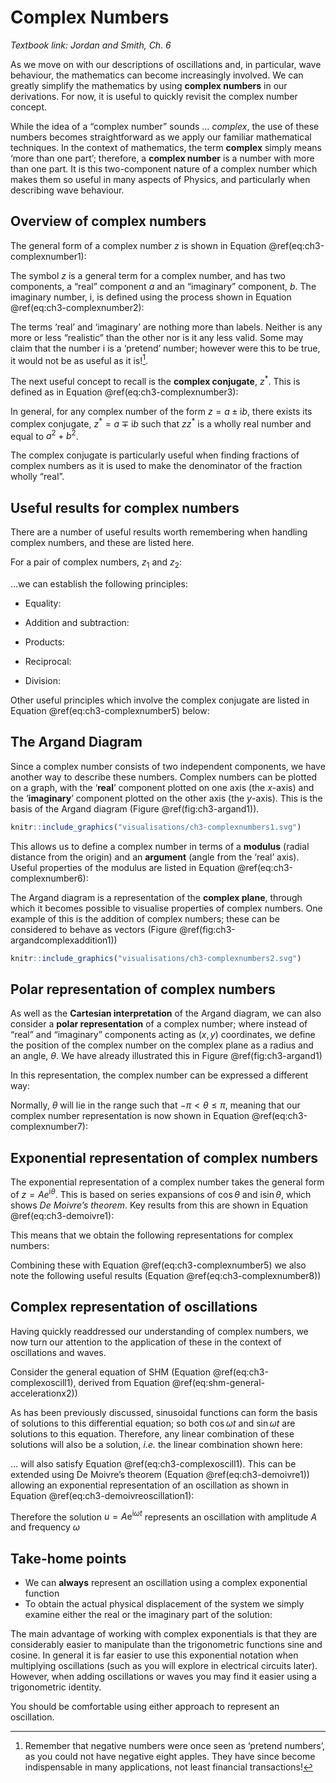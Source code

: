# Complex Numbers {#sec-ch3-complexnumbers}

*Textbook link: Jordan and Smith, Ch. 6*

As we move on with our descriptions of oscillations and, in particular, wave behaviour, the mathematics can become increasingly involved.  We can greatly simplify the mathematics by using **complex numbers** in our derivations.  For now, it is useful to quickly revisit the complex number concept.

While the idea of a "complex number" sounds ... *complex*, the use of these numbers becomes straightforward as we apply our familiar mathematical techniques. In the context of mathematics, the term **complex** simply means 'more than one part'; therefore, a **complex number** is a number with more than one part.  It is this two-component nature of a complex number which makes them so useful in many aspects of Physics, and particularly when describing wave behaviour.

## Overview of complex numbers {#sec-ch3-complexoverview}

The general form of a complex number $z$ is shown in Equation \@ref(eq:ch3-complexnumber1):

\begin{equation}
z = a + \mathrm{i}b
(\#eq:ch3-complexnumber1)
\end{equation}

The symbol $z$ is a general term for a complex number, and has two components, a "real" component $a$ and an "imaginary" component, $b$.  The imaginary number, $\mathrm{i}$, is defined using the process shown in  Equation \@ref(eq:ch3-complexnumber2):

\begin{equation}
\begin{array}{rcl}
x^2 &=& -1 \\
x &=& \pm \mathrm{i}\\
i^2 &=& -1
\end{array}
(\#eq:ch3-complexnumber2)
\end{equation}

The terms 'real' and 'imaginary' are nothing more than labels. Neither is any more or less "realistic" than the other nor is it any less valid. Some may claim that the number $\mathrm{i}$ is a 'pretend' number; however were this to be true, it would not be as useful as it is!^[Remember that negative numbers were once seen as 'pretend numbers', as you could not have negative eight apples. They have since become indispensable in many applications, not least financial transactions!].

The next useful concept to recall is the **complex conjugate**, $z^*$. This is defined as in Equation \@ref(eq:ch3-complexnumber3):

\begin{equation}
\begin{array}{rcl}
z &=& a + \mathrm{i}b \\
z* &=& a - \mathrm{i}b \\
zz^* &=& a^2 + b^2
\end{array}
(\#eq:ch3-complexnumber3)
\end{equation}

In general, for any complex number of the form $z = a \pm \mathrm{i}b$, there exists its complex conjugate, $z^* = a \mp \mathrm{i}b$ such that $zz^*$ is a wholly real number and equal to $a^2 + b^2$.

The complex conjugate is particularly useful when finding fractions of complex numbers as it is used to make the denominator of the fraction wholly "real".

## Useful results for complex numbers {#sec-ch3-complexusefulresults}

There are a number of useful results worth remembering when handling complex numbers, and these are listed here.

For a pair of complex numbers, $z_1$ and $z_2$:

\begin{equation}
\begin{array}{rcl}
z_1 &=& a_1 + \mathrm{i}b_1 \\
z_2 &=& a_2 + \mathrm{i}b_2 
\end{array}
(\#eq:ch3-complexnumber4)
\end{equation}

...we can establish the following principles:

* Equality:

\begin{equation}
\textrm{If} \hspace{15pt} a_1 = a_2 \hspace{15pt} \textbf{and} \hspace{15pt} b_1 = b_2  \hspace{15pt} \textrm{then}  \hspace{15pt} z_1 = z_2
\end{equation}

* Addition and subtraction:

\begin{equation}
\begin{array}{rcl}
z_1 + z_2 &=& (a_1 + a_2) + \mathrm{i}(b_1 + b_2) \\
z_1 - z_2 &=& (a_1 - a_2) + \mathrm{i}(b_1 - b_2) \\
\end{array}
\end{equation}

* Products:

\begin{equation}
\begin{array}{rcl}
z_1 \times  z_2 &=& (a_1 + \mathrm{i}b_1) (a_2 + \mathrm{i}b_2) \\
 &=& (a_1 a_2 - b_1 b_2) + \mathrm{i}(a_1 b_2 + a_2 b_1) \\
\end{array}
\end{equation}

* Reciprocal:

\begin{equation}
\frac{1}{z} = \frac{z^* }{z z^* } = \frac{a - \mathrm{i}b }{a^2 + b^2 }
\end{equation}

* Division:

\begin{equation}
\frac{z_1}{z_2} = \frac{z_1 z_2^* }{z_2 z_2^* } = \frac{(a_1 a_2 + b_1 b_2) - \mathrm{i}(a_1 b_2 - a_2 b_1)}{a_2^2 + b_2^2 }
\end{equation}

Other useful principles which involve the complex conjugate are listed in Equation \@ref(eq:ch3-complexnumber5) below:

\begin{equation}
\begin{array}{rcl}
(z_1 + z_2)^* &=& z_1^* + z_2^*\\
(z_1  z_2)^* &=& z_1^* z_2^* \\
\left( \dfrac{z_1}{z_2} \right)^* &=& \dfrac{z_1^* }{z_2^* } \\
a = \mathrm{Re}(z) &=& \dfrac{1}{2}(z + z^* ) \\
b = \mathrm{Im}(z) &=& \dfrac{1}{2}(z - z^* ) 
\end{array}
(\#eq:ch3-complexnumber5)
\end{equation}


## The Argand Diagram {#sec-ch3-arganddiagram}

Since a complex number consists of two independent components, we have another way to describe these numbers. Complex numbers can be plotted on a graph, with the '**real**' component plotted on one axis (the $x$-axis) and the '**imaginary**' component plotted on the other axis (the $y$-axis). This is the basis of the Argand diagram (Figure \@ref(fig:ch3-argand1)).

```r
knitr::include_graphics("visualisations/ch3-complexnumbers1.svg")
```


This allows us to define a complex number in terms of a **modulus** (radial distance from the origin) and an **argument** (angle from the 'real' axis).  Useful properties of the modulus are listed in Equation \@ref(eq:ch3-complexnumber6):

\begin{equation}
\begin{array}{rcl}
|z^* | &=& |z| \\
zz^* &=& |z^2| \\
 |z_1 z_2| &=& |z_1 | |z_2| \\
|\dfrac{z_1}{z_2}| &=& \dfrac{|z_1|}{|z_2|} \\
\\
|z_1 + z_2| &\neq& |z_1 | + |z_2|
\end{array}
(\#eq:ch3-complexnumber6)
\end{equation}


The Argand diagram is a representation of the **complex plane**, through which it becomes possible to visualise properties of complex numbers.  One example of this is the addition of complex numbers; these can be considered to behave as vectors (Figure \@ref(fig:ch3-argandcomplexaddition1))

```r
knitr::include_graphics("visualisations/ch3-complexnumbers2.svg")
```

## Polar representation of complex numbers {#sec-ch3-polarcomplexnumbers}

As well as the **Cartesian interpretation** of the Argand diagram, we can also consider a **polar representation** of a complex number; where instead of "real" and "imaginary" components acting as $(x,y)$ coordinates, we define the position of the complex number on the complex plane as a radius and an angle, $\theta$.  We have already illustrated this in Figure \@ref(fig:ch3-argand1)

In this representation, the complex number can be expressed a different way:

\begin{equation}
\begin{array}{rcl}
& z = a + \mathrm{i}b & \\
& r = |z| = \sqrt{a^2 + b^2} & \\
a = r\cos \theta & b = r \sin \theta & \theta = \mathrm{arg} (z) = \arctan \left( \dfrac{b}{a} \right) \\
& z = r \cos \theta + \mathrm{i}|z| \sin \theta &
\end{array}
\end{equation}


Normally, $\theta$ will lie in the range such that $-\pi < \theta \leq \pi$, meaning that our complex number representation is now shown in Equation \@ref(eq:ch3-complexnumber7):

\begin{equation}
\begin{array}{c}
z = a + \mathrm{i}b = r \cos \theta + \mathrm{i} r \sin \theta \\
z = r \left( \cos \theta + \mathrm{i} \sin \theta \right)
\end{array}
(\#eq:ch3-complexnumber7)
\end{equation}

## Exponential representation of complex numbers {#sec-ch3-exponentialrepresentationcomplex}

The exponential representation of a complex number takes the general form of $z = Ae^{\mathrm{i}\theta}$. This is based on series expansions of $\cos \theta$ and $\mathrm{i}\sin \theta$, which shows *De Moivre's theorem*. Key results from this are shown in Equation \@ref(eq:ch3-demoivre1):

\begin{equation}
\begin{array}{rcl}
\mathrm{e}^{\mathrm{i}\theta} &= &\cos \theta + \mathrm{i}\sin \theta\\
\left( \mathrm{e}^{\mathrm{i}\theta} \right)^n &=& \left( \cos \theta + \mathrm{i}\sin \theta \right)^n = \mathrm{e}^{\mathrm{i}n\theta} \\
\left( \cos \theta + \mathrm{i}\sin \theta \right)^n &=&  \cos n\theta + \mathrm{i}\sin n \theta
\end{array}
(\#eq:ch3-demoivre1)
\end{equation}

This means that we obtain the following representations for complex numbers:

\begin{equation}
\begin{array}{c}
z = r \left( \cos \theta + \mathrm{i}\sin \theta \right) = r\mathrm{e}^{\mathrm{i}\theta}\\
z^* = r \left( \cos \theta - \mathrm{i}\sin \theta \right) = r\mathrm{e}^{-\mathrm{i}\theta}\\
\textrm{where:} \hspace{15pt} r = |z| \hspace{20pt} \theta = \textrm{arg}(z)
\end{array}
\end{equation}


Combining these with Equation \@ref(eq:ch3-complexnumber5) we also note the following useful results (Equation \@ref(eq:ch3-complexnumber8))

\begin{equation}
\begin{array}{rcl}
\cos \theta &=& \frac{1}{2} \left( \mathrm{e}^{\mathrm{i}\theta} + \mathrm{e}^{-\mathrm{i}\theta} \right)\\
\sin \theta &=& \frac{1}{2\mathrm{i}} \left( \mathrm{e}^{\mathrm{i}\theta} - \mathrm{e}^{-\mathrm{i}\theta} \right)\\
\end{array}
(\#eq:ch3-complexnumber8)
\end{equation}


## Complex representation of oscillations {#sec-ch3-complexreposcillation}

Having quickly readdressed our understanding of complex numbers, we now turn our attention to the application of these in the context of oscillations and waves.

Consider the general equation of SHM (Equation \@ref(eq:ch3-complexoscill1), derived from Equation \@ref(eq:shm-general-accelerationx2))

\begin{equation}
\frac{\mathrm{d}^2 u}{\mathrm{d} t^2 } + \omega^2 u = 0
(\#eq:ch3-complexoscill1)
\end{equation}

As has been previously discussed, sinusoidal functions can form the basis of solutions to this differential equation; so both $\cos \omega t$ and $\sin \omega t$ are solutions to this equation.  Therefore, any linear combination of these solutions will also be a solution, *i.e.* the linear combination shown here:

\begin{equation}
u = c_1 \cos \omega t + c_2 \sin \omega t
\end{equation}

... will also satisfy Equation \@ref(eq:ch3-complexoscill1).  This can be extended using De Moivre's theorem (Equation \@ref(eq:ch3-demoivre1)) allowing an exponential representation of an oscillation as shown in Equation \@ref(eq:ch3-demoivreoscillation1):

\begin{equation}
u = A (\cos \omega t + \mathrm{i} \sin \omega t) \equiv A \mathrm{e}^{\mathrm{i}\omega t}
(\#eq:ch3-demoivreoscillation1)
\end{equation}

Therefore the solution $u = A\mathrm{e}^{\mathrm{i}\omega t}$ represents an oscillation with amplitude $A$ and frequency $\omega$


## Take-home points

* We can **always** represent an oscillation using a complex exponential function
* To obtain the actual physical displacement of the system we simply examine either the real or the imaginary part of the solution:

\begin{equation}
\begin{array}{lrcl}
\textsf{Either:} & \textrm{displacement} &=& \mathrm{Re}(u) = A \cos \omega t \\
\textsf{or:} & \textrm{displacement} &=& \mathrm{Im}(u) = A \sin \omega t
\end{array}
\end{equation}

The main advantage of working with complex exponentials is that they are considerably easier to manipulate than the trigonometric functions sine and cosine.  In general it is far easier to use this exponential notation when multiplying oscillations (such as you will explore in electrical circuits later).  However, when adding oscillations or waves you may find it easier using a trigonometric identity.

You should be comfortable using either approach to represent an oscillation.




